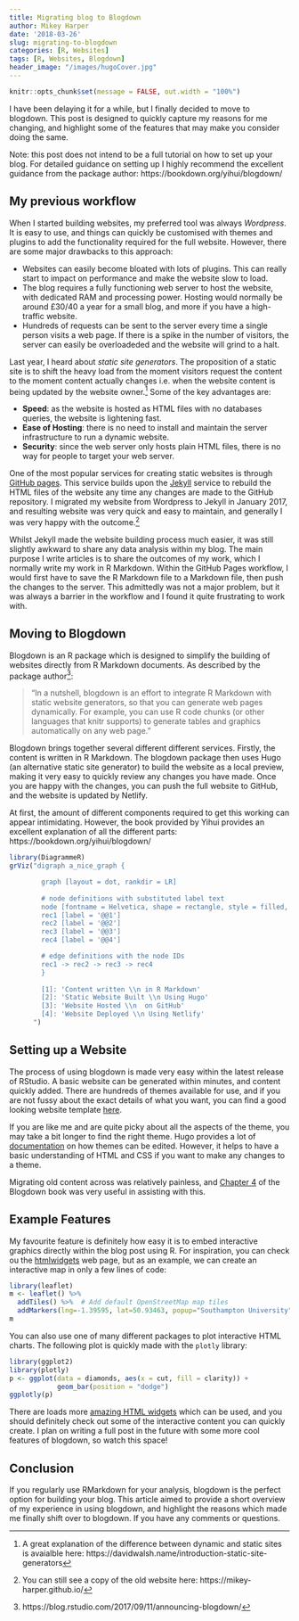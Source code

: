 ```yaml
---
title: Migrating blog to Blogdown
author: Mikey Harper
date: '2018-03-26'
slug: migrating-to-blogdown
categories: [R, Websites]
tags: [R, Websites, Blogdown]
header_image: "/images/hugoCover.jpg"
---
```


```r
knitr::opts_chunk$set(message = FALSE, out.width = "100%")
```


I have been delaying it for a while, but I finally decided to move to blogdown. This post is designed to  quickly capture my reasons for me changing, and highlight some of the features that may make you consider doing the same. 

Note: this post does not intend to be a full tutorial on how to set up your blog. For detailed guidance on setting up I highly recommend the excellent guidance from the package author: https://bookdown.org/yihui/blogdown/

## My previous workflow

When I started building websites, my preferred tool was always *Wordpress*. It is easy to use, and things can quickly be customised with themes and plugins to add the functionality required for the full website. However, there are some major drawbacks to this approach:

- Websites can easily become bloated with lots of plugins. This can really start to impact on performance and make the website slow to load.
- The blog requires a fully functioning web server to host the website, with dedicated RAM and processing power. Hosting would normally be around £30/40 a year for a small blog, and more if you have a high-traffic website.
- Hundreds of requests can be sent to the server every time a single person visits a web page. If there is a spike in the number of visitors, the server can easily be overloadeded and the website will grind to a halt.

Last year, I heard about *static site generators*. The proposition of a static site is to shift the heavy load from the moment visitors request the content to the moment content actually changes i.e. when the website content is being updated by the website owner.^[A great explanation of the difference between dynamic and static sites is avaialble here: https://davidwalsh.name/introduction-static-site-generators] Some of the key advantages are:

- **Speed**: as the website is hosted as HTML files with no databases queries, the website is lightening fast. 
- **Ease of Hosting**: there is no need to install and maintain the server infrastructure to run a dynamic website.
- **Security**: since the web server only hosts plain HTML files, there is no way for people to target your web server.

One of the most popular services for creating static websites is through [GitHub pages](https://pages.github.com/). This service builds upon the [Jekyll](https://jekyllrb.com/) service to rebuild the HTML files of the website any time any changes are made to the GitHub repository. I migrated my website from Wordpress to Jekyll in January 2017, and resulting website was very quick and easy to maintain, and generally I was very happy with the outcome.^[You can still see a copy of the old website here: https://mikey-harper.github.io/]

Whilst Jekyll made the website building process much easier, it was still slightly awkward to share any data analysis within my blog. The main purpose I write articles is to share the outcomes of my work, which I normally write my work in R Markdown. Within the GitHub Pages workflow, I would first have to save the R Markdown file to a Markdown file, then push the changes to the server. This admittedly was not a major problem, but it was always a barrier in the workflow and I found it quite frustrating to work with.

## Moving to Blogdown

Blogdown is an R package which is designed to simplify the building of websites directly from R Markdown documents. As described by the package author^[https://blog.rstudio.com/2017/09/11/announcing-blogdown/]:

> "In a nutshell, blogdown is an effort to integrate R Markdown with static website generators, so that you can generate web pages dynamically. For example, you can use R code chunks (or other languages that knitr supports) to generate tables and graphics automatically on any web page."

Blogdown brings together several different different services. Firstly, the content is written in R Markdown. The blogdown package then uses Hugo (an alternative static site generator) to build the website as a local preview, making it very easy to quickly review any changes you have made. Once you are happy with the changes, you can push the full website to GitHub, and the website is updated by Netlify.

At first, the amount of different components required to get this working can appear intimidating. However, the book provided by Yihui provides an excellent explanation of all the different parts: https://bookdown.org/yihui/blogdown/

```r

library(DiagrammeR)
grViz("digraph a_nice_graph {

        graph [layout = dot, rankdir = LR]
        
        # node definitions with substituted label text
        node [fontname = Helvetica, shape = rectangle, style = filled, fillcolor = WhiteSmoke]        
        rec1 [label = '@@1']
        rec2 [label = '@@2']
        rec3 [label = '@@3']
        rec4 [label = '@@4']

        # edge definitions with the node IDs
        rec1 -> rec2 -> rec3 -> rec4
        }
      
        [1]: 'Content written \\n in R Markdown'
        [2]: 'Static Website Built \\n Using Hugo'
        [3]: 'Website Hosted \\n  on GitHub'
        [4]: 'Website Deployed \\n Using Netlify'
      ")
```


## Setting up a Website

The process of using blogdown is made very easy within the latest release of RStudio. A basic website can be generated within minutes, and content quickly added. There are hundreds of themes available for use, and if you are not fussy about the exact details of what you want, you can find a good looking website template [here](https://gohugo.io/templates/).

If you are like me and are quite picky about all the aspects of the theme, you may take a bit longer to find the right theme. Hugo provides a lot of [documentation](https://gohugo.io/documentation/) on how themes can be edited. However, it helps to have a basic understanding of HTML and CSS if you want to make any changes to a theme.

Migrating old content across was relatively painless, and [Chapter 4](https://bookdown.org/yihui/blogdown/migration.html) of the Blogdown book was very useful in assisting with this.

## Example Features

My favourite feature is definitely how easy it is to embed interactive graphics directly within the blog post using R. For inspiration, you can check ou the [htmlwidgets](https://www.htmlwidgets.org/) web page, but as an example, we can create an interactive map in only a few lines of code:

```r
library(leaflet)
m <- leaflet() %>%
  addTiles() %>%  # Add default OpenStreetMap map tiles
  addMarkers(lng=-1.39595, lat=50.93463, popup="Southampton University")
m
```

You can also use one of many different packages to plot interactive HTML charts. The following plot is quickly made with the `plotly` library:

```r
library(ggplot2)
library(plotly)
p <- ggplot(data = diamonds, aes(x = cut, fill = clarity)) +
            geom_bar(position = "dodge")
ggplotly(p)
```

There are loads more [amazing HTML widgets](http://gallery.htmlwidgets.org/) which can be used, and you should definitely check out some of the interactive content you can quickly create.  I plan on writing a full post in the future with some more cool features of blogdown, so watch this space!

## Conclusion

If you regularly use RMarkdown for your analysis, blogdown is the perfect option for building your blog. This article aimed to provide a short overview of my experience in using blogdown, and highlight the reasons which made me finally shift over to blogdown. If you have any comments or questions. 